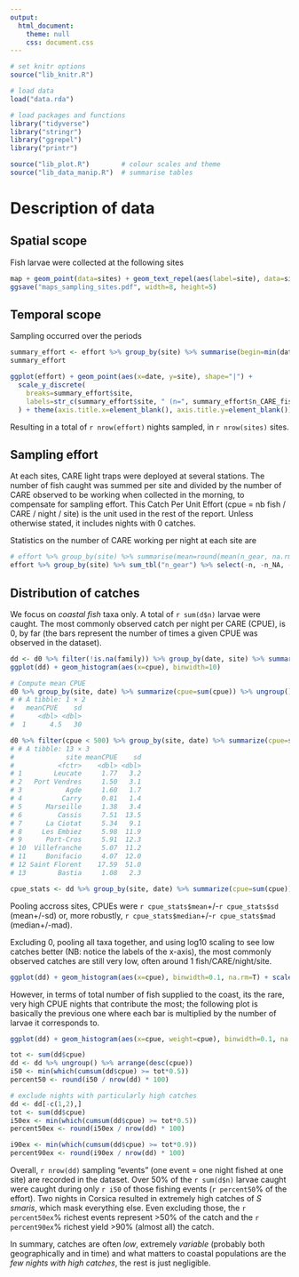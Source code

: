 ```yaml
---
output: 
  html_document:
    theme: null
    css: document.css
---
```


```r
# set knitr options
source("lib_knitr.R")

# load data
load("data.rda")

# load packages and functions
library("tidyverse")
library("stringr")
library("ggrepel")
library("printr")

source("lib_plot.R")        # colour scales and theme
source("lib_data_manip.R")  # summarise tables
```

# Description of data


## Spatial scope

Fish larvae were collected at the following sites

```r
map + geom_point(data=sites) + geom_text_repel(aes(label=site), data=sites, size=3.5, segment.alpha=0.7) + coord_quickmap(xlim = c(3, 10))
ggsave("maps_sampling_sites.pdf", width=8, height=5)
```

## Temporal scope

Sampling occurred over the periods

```r
summary_effort <- effort %>% group_by(site) %>% summarise(begin=min(date), end=max(date, na.rm=T), n_nights_sampled=length(unique(date)), `n_CARE_fished`=sum(n_gear, na.rm=T)) %>% ungroup() %>% arrange(site)
summary_effort
```

```r
ggplot(effort) + geom_point(aes(x=date, y=site), shape="|") +
  scale_y_discrete(
    breaks=summary_effort$site,
    labels=str_c(summary_effort$site, " (n=", summary_effort$n_CARE_fished, ")")
  ) + theme(axis.title.x=element_blank(), axis.title.y=element_blank())
```

Resulting in a total of `r nrow(effort)` nights sampled, in `r nrow(sites)` sites.

## Sampling effort

At each sites, CARE light traps were deployed at several stations. The number of fish caught was summed per site and divided by the number of CARE observed to be working when collected in the morning, to compensate for sampling effort. This Catch Per Unit Effort (cpue = nb fish / CARE / night / site) is the unit used in the rest of the report. Unless otherwise stated, it includes nights with 0 catches.

Statistics on the number of CARE working per night at each site are

```r
# effort %>% group_by(site) %>% summarise(mean=round(mean(n_gear, na.rm=T),1), median=median(n_gear, na.rm=T), min=min(n_gear, na.rm=T), max=max(n_gear, na.rm=T)) %>% ungroup() %>% arrange(site)
effort %>% group_by(site) %>% sum_tbl("n_gear") %>% select(-n, -n_NA, -starts_with("q"))
```

## Distribution of catches

We focus on *coastal fish* taxa only. A total of `r sum(d$n)` larvae were caught. The most commonly observed catch per night per CARE (CPUE), is 0, by far (the bars represent the number of times a given CPUE was observed in the dataset).

```r
dd <- d0 %>% filter(!is.na(family)) %>% group_by(date, site) %>% summarise(cpue=sum(cpue))
ggplot(dd) + geom_histogram(aes(x=cpue), binwidth=10)

# Compute mean CPUE
d0 %>% group_by(site, date) %>% summarize(cpue=sum(cpue)) %>% ungroup() %>% summarize(meanCPUE=mean(cpue, trim = 0), sd = sd(cpue))
# # A tibble: 1 × 2
#   meanCPUE    sd
#      <dbl> <dbl>
#  1      4.5   30

d0 %>% filter(cpue < 500) %>% group_by(site, date) %>% summarize(cpue=sum(cpue)) %>% group_by(site) %>% summarize(meanCPUE=mean(cpue, trim = 0.0), sd = sd(cpue))
# # A tibble: 13 × 3
#             site meanCPUE    sd
#           <fctr>    <dbl> <dbl>
# 1        Leucate     1.77   3.2
# 2   Port Vendres     1.50   3.1
# 3           Agde     1.60   1.7
# 4          Carry     0.81   1.4
# 5      Marseille     1.38   3.4
# 6         Cassis     7.51  13.5
# 7      La Ciotat     5.34   9.1
# 8     Les Embiez     5.98  11.9
# 9      Port-Cros     5.91  12.3
# 10  Villefranche     5.07  11.2
# 11     Bonifacio     4.07  12.0
# 12 Saint Florent    17.59  51.0
# 13        Bastia     1.08   2.3

cpue_stats <- dd %>% group_by(site, date) %>% summarize(cpue=sum(cpue)) %>% ungroup() %>% summarize(mean=mean(cpue), sd=sd(cpue), median=median(cpue), mad=mad(cpue))
```

Pooling accross sites, CPUEs were `r cpue_stats$mean`+/-`r cpue_stats$sd` (mean+/-sd) or, more robustly, `r cpue_stats$median`+/-`r cpue_stats$mad` (median+/-mad).


Excluding 0, pooling all taxa together, and using log10 scaling to see low catches better (NB: notice the labels of the x-axis), the most commonly observed catches are still very low, often around 1 fish/CARE/night/site.

```r
ggplot(dd) + geom_histogram(aes(x=cpue), binwidth=0.1, na.rm=T) + scale_x_continuous(breaks=c(0, 1, 10, 100, 1000), trans="log10")
```

However, in terms of total number of fish supplied to the coast, its the rare, very high CPUE nights that contribute the most; the following plot is basically the previous one where each bar is multiplied by the number of larvae it corresponds to.

```r
ggplot(dd) + geom_histogram(aes(x=cpue, weight=cpue), binwidth=0.1, na.rm=T) + scale_x_continuous(breaks=c(0, 1, 10, 100, 1000), trans="log10") + labs(y="number of larvae")
```

```r
tot <- sum(dd$cpue)
dd <- dd %>% ungroup() %>% arrange(desc(cpue))
i50 <- min(which(cumsum(dd$cpue) >= tot*0.5))
percent50 <- round(i50 / nrow(dd) * 100)

# exclude nights with particularly high catches
dd <- dd[-c(1,2),]
tot <- sum(dd$cpue)
i50ex <- min(which(cumsum(dd$cpue) >= tot*0.5))
percent50ex <- round(i50ex / nrow(dd) * 100)

i90ex <- min(which(cumsum(dd$cpue) >= tot*0.9))
percent90ex <- round(i90ex / nrow(dd) * 100)
```

Overall, `r nrow(dd)` sampling "events" (one event = one night fished at one site) are recorded in the dataset. Over 50% of the `r sum(d$n)` larvae caught were caught during only `r i50` of those fishing events (`r percent50`% of the effort). Two nights in Corsica resulted in extremely high catches of *S smaris*, which mask everything else. Even excluding those, the `r percent50ex`% richest events represent >50% of the catch and the `r percent90ex`% richest yield >90% (almost all) the catch.

In summary, catches are often *low*, extremely *variable* (probably both geographically and in time) and what matters to coastal populations are the *few nights with high catches*, the rest is just negligible.
